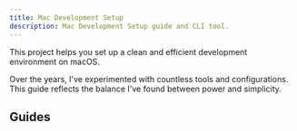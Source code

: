```yaml
---
title: Mac Development Setup
description: Mac Development Setup guide and CLI tool.
---
```


This project helps you set up a clean and efficient development environment on macOS.

Over the years, I've experimented with countless tools and configurations. This guide reflects the balance I've found between power and simplicity.

## Guides

<LinkCard
    title="First Steps"
    href="/mac-setup/guides/first-steps/"
    description="Install and set up Xcode, Command Line Tools, and Homebrew."
/>

<LinkCard
    title="Git Setup"
    href="/mac-setup/guides/git-setup/"
    description="Install and set up Git username, email, and terminal colors."
/>

<LinkCard
    title="Terminal Setup"
    href="/mac-setup/guides/terminal-setup/"
    description="Install and set up Terminal, Zsh, and Starship shell prompt."
/>

<LinkCard
    title="Code Editor Setup"
    href="/mac-setup/guides/code-editor-setup/"
    description="Install and set up Visual Studio Code and its extensions."
/>

<LinkCard
    title="Python Setup"
    href="/mac-setup/guides/python-setup/"
    description="Install and set up Python."
/>

<LinkCard
    title="LaTeX Setup"
    href="/mac-setup/guides/latex-setup/"
    description="Install and set up LaTeX."
/>
